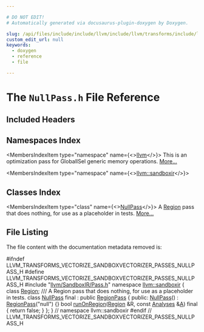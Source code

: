 ```yaml
---

# DO NOT EDIT!
# Automatically generated via docusaurus-plugin-doxygen by Doxygen.

slug: /api/files/include/include/llvm/include/llvm/transforms/include/llvm/transforms/vectorize/include/llvm/transforms/vectorize/sandboxvectorizer/include/llvm/transforms/vectorize/sandboxvectorizer/passes/nullpass-h
custom_edit_url: null
keywords:
  - doxygen
  - reference
  - file

---
```





# The `NullPass.h` File Reference

<DoxygenPage pluginConfig={pluginConfig}>



## Included Headers

<IncludesList>
<IncludesListItem
  filePath="llvm/SandboxIR/Pass.h"
  permalink="/docs/api/files/include/include/llvm/include/llvm/sandboxir/pass-h"
  isLocal="true" />
</IncludesList>

## Namespaces Index

<MembersIndex>

<MembersIndexItem
  type="namespace"
  name={<><a href="/docs/api/namespaces/llvm">llvm</a></>}>
This is an optimization pass for GlobalISel generic memory operations. <a href="/docs/api/namespaces/llvm/#details">More...</a>
</MembersIndexItem>

<MembersIndexItem
  type="namespace"
  name={<><a href="/docs/api/namespaces/llvm/sandboxir">llvm::sandboxir</a></>}>
</MembersIndexItem>

</MembersIndex>

## Classes Index

<MembersIndex>

<MembersIndexItem
  type="class"
  name={<><a href="/docs/api/classes/llvm/sandboxir/nullpass">NullPass</a></>}>
A <a href="/docs/api/classes/llvm/sandboxir/region">Region</a> pass that does nothing, for use as a placeholder in tests. <a href="/docs/api/classes/llvm/sandboxir/nullpass/#details">More...</a>
</MembersIndexItem>

</MembersIndex>


## File Listing

The file content with the documentation metadata removed is:

<ProgramListing>

<Link id="l00001" /><CodeLine lineNumber="1"><span class="doxyHighlightPreprocessor">#ifndef LLVM&#95;TRANSFORMS&#95;VECTORIZE&#95;SANDBOXVECTORIZER&#95;PASSES&#95;NULLPASS&#95;H</span></CodeLine>
<Link id="l00002" /><CodeLine lineNumber="2"><span class="doxyHighlightPreprocessor">#define LLVM&#95;TRANSFORMS&#95;VECTORIZE&#95;SANDBOXVECTORIZER&#95;PASSES&#95;NULLPASS&#95;H</span></CodeLine>
<Link id="l00003" /><CodeLine lineNumber="3"></CodeLine>
<Link id="l00004" /><CodeLine lineNumber="4"><span class="doxyHighlightPreprocessor">#include &quot;<a href="/docs/api/files/include/include/llvm/include/llvm/sandboxir/pass-h">llvm/SandboxIR/Pass.h</a>&quot;</span></CodeLine>
<Link id="l00005" /><CodeLine lineNumber="5"></CodeLine>
<Link id="l00006" /><CodeLine lineNumber="6"><span class="doxyHighlightKeyword">namespace </span><span class="doxyHighlight"><a href="/docs/api/namespaces/llvm/sandboxir">llvm::sandboxir</a> &#123;</span></CodeLine>
<Link id="l00007" /><CodeLine lineNumber="7"></CodeLine>
<Link id="l00008" /><CodeLine lineNumber="8"><span class="doxyHighlightKeyword">class </span><span class="doxyHighlight"><a href="/docs/api/classes/llvm/sandboxir/region">Region</a>;</span></CodeLine>
<Link id="l00009" /><CodeLine lineNumber="9"></CodeLine>
<Link id="l00010" /><CodeLine lineNumber="10"><span class="doxyHighlightComment">/// A Region pass that does nothing, for use as a placeholder in tests.</span></CodeLine>
<Link id="l00011" /><CodeLine lineNumber="11" lineLink="/docs/api/classes/llvm/sandboxir/nullpass"><span class="doxyHighlightKeyword">class </span><span class="doxyHighlight"><a href="/docs/api/classes/llvm/sandboxir/nullpass/#a5cb1a139ddb04416358332e808ec7390">NullPass</a> final : </span><span class="doxyHighlightKeyword">public</span><span class="doxyHighlight"> <a href="/docs/api/classes/llvm/sandboxir/regionpass/#a42cfcfc19f6163c097f68b7a6b29ac8d">RegionPass</a> &#123;</span></CodeLine>
<Link id="l00012" /><CodeLine lineNumber="12"><span class="doxyHighlightKeyword">public</span><span class="doxyHighlight">:</span></CodeLine>
<Link id="l00013" /><CodeLine lineNumber="13" lineLink="/docs/api/classes/llvm/sandboxir/nullpass/#a5cb1a139ddb04416358332e808ec7390"><span class="doxyHighlight">  <a href="/docs/api/classes/llvm/sandboxir/nullpass/#a5cb1a139ddb04416358332e808ec7390">NullPass</a>() : <a href="/docs/api/classes/llvm/sandboxir/regionpass/#a42cfcfc19f6163c097f68b7a6b29ac8d">RegionPass</a>(</span><span class="doxyHighlightStringLiteral">&quot;null&quot;</span><span class="doxyHighlight">) &#123;&#125;</span></CodeLine>
<Link id="l00014" /><CodeLine lineNumber="14" lineLink="/docs/api/classes/llvm/sandboxir/nullpass/#a01baa5e67e466a8a2c5a719a76930690"><span class="doxyHighlight">  </span><span class="doxyHighlightKeywordType">bool</span><span class="doxyHighlight"> <a href="/docs/api/classes/llvm/sandboxir/nullpass/#a01baa5e67e466a8a2c5a719a76930690">runOnRegion</a>(<a href="/docs/api/classes/llvm/sandboxir/region">Region</a> &amp;R, </span><span class="doxyHighlightKeyword">const</span><span class="doxyHighlight"> <a href="/docs/api/classes/llvm/sandboxir/analyses">Analyses</a> &amp;<a href="/docs/api/files/lib/lib/ir/builtingcs-cpp/#a2e38c85003a042421cde1647632d0b72">A</a>) </span><span class="doxyHighlightKeyword">final</span><span class="doxyHighlight"> &#123; </span><span class="doxyHighlightKeywordFlow">return</span><span class="doxyHighlight"> </span><span class="doxyHighlightKeyword">false</span><span class="doxyHighlight">; &#125;</span></CodeLine>
<Link id="l00015" /><CodeLine lineNumber="15"><span class="doxyHighlight">&#125;;</span></CodeLine>
<Link id="l00016" /><CodeLine lineNumber="16"></CodeLine>
<Link id="l00017" /><CodeLine lineNumber="17"><span class="doxyHighlight">&#125; </span><span class="doxyHighlightComment">// namespace llvm::sandboxir</span></CodeLine>
<Link id="l00018" /><CodeLine lineNumber="18"></CodeLine>
<Link id="l00019" /><CodeLine lineNumber="19"><span class="doxyHighlightPreprocessor">#endif </span><span class="doxyHighlightComment">// LLVM&#95;TRANSFORMS&#95;VECTORIZE&#95;SANDBOXVECTORIZER&#95;PASSES&#95;NULLPASS&#95;H</span></CodeLine>

</ProgramListing>


</DoxygenPage>
